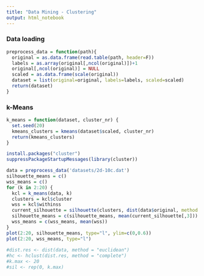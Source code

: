 ```yaml
---
title: "Data Mining - Clustering"
output: html_notebook
---
```


### Data loading
```r
preprocess_data = function(path){
  original = as.data.frame(read.table(path, header=F))
  labels = as.array(original[,ncol(original)])+1
  original[,ncol(original)] = NULL
  scaled = as.data.frame(scale(original))
  dataset = list(original=original, labels=labels, scaled=scaled)
  return(dataset)
}

```


### k-Means
```r
k_means = function(dataset, cluster_nr) {
  set.seed(20)
  kmeans_clusters = kmeans(dataset$scaled, cluster_nr)
  return(kmeans_clusters)
}

```

```r
install.packages("cluster")
suppressPackageStartupMessages(library(cluster))
```

```r
data = preprocess_data('datasets/2d-10c.dat')
silhouette_means = c()
wss_means = c()
for (k in 2:20) {
  kcl = k_means(data, k)
  clusters = kcl$cluster
  wss = kcl$withinss
  current_silhouette = silhouette(clusters, dist(data$original, method = "euclidean"))
  silhouette_means = c(silhouette_means, mean(current_silhouette[,3]))
  wss_means = c(wss_means, mean(wss))
}
plot(2:20, silhouette_means, type="l", ylim=c(0,0.6))
plot(2:20, wss_means, type="l")
          
#dist.res <- dist(data, method = "euclidean")
#hc <- hclust(dist.res, method = "complete")
#k.max <- 20
#sil <- rep(0, k.max)

```

